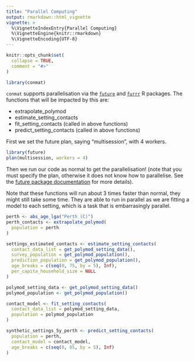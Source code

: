 ```yaml
---
title: "Parallel Computing"
output: rmarkdown::html_vignette
vignette: >
  %\VignetteIndexEntry{Parallel Computing}
  %\VignetteEngine{knitr::rmarkdown}
  %\VignetteEncoding{UTF-8}
---
```


```r
knitr::opts_chunk$set(
  collapse = TRUE,
  comment = "#>"
)
```

```r
library(conmat)
```

`conmat` supports parallelisation via the [`future`](https://future.futureverse.org/) and [`furrr`](https://furrr.futureverse.org/) R packages. The functions that will be impacted by this are:

* extrapolate_polymod
* estimate_setting_contacts
* fit_setting_contacts (called in above functions)
* predict_setting_contacts (called in above functions)

First we set the future plan, saying "multisession", with 4 workers. 

```r
library(future)
plan(multisession, workers = 4)
```

Then we run our code as normal to get the parallelisation! (note that you must specify the plan, otherwise it does not know how to parallelise. See the [future package documentation](https://future.futureverse.org/reference/plan.html) for more details).

Note that these functions will run about 3 times faster than normal, they might still take some time. They are able to run in parallel as we are fitting a model to each setting, which is a task that is embarrasingly parallel.

```r
perth <- abs_age_lga("Perth (C)")
perth_contacts <- extrapolate_polymod(
  population = perth
)
```

```r
settings_estimated_contacts <- estimate_setting_contacts(
  contact_data_list = get_polymod_setting_data(),
  survey_population = get_polymod_population(),
  prediction_population = get_polymod_population(),
  age_breaks = c(seq(0, 75, by = 5), Inf),
  per_capita_household_size = NULL
)
```

```r
polymod_setting_data <- get_polymod_setting_data()
polymod_population <- get_polymod_population()

contact_model <- fit_setting_contacts(
  contact_data_list = polymod_setting_data,
  population = polymod_population
)
```

```r
synthetic_settings_5y_perth <- predict_setting_contacts(
  population = perth,
  contact_model = contact_model,
  age_breaks = c(seq(0, 85, by = 5), Inf)
)
```
